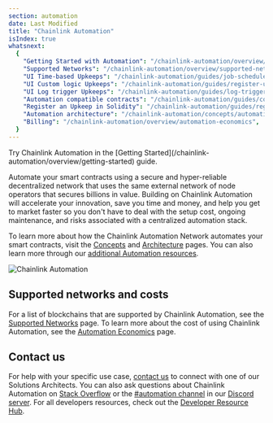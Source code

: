 ```yaml
---
section: automation
date: Last Modified
title: "Chainlink Automation"
isIndex: true
whatsnext:
  {
    "Getting Started with Automation": "/chainlink-automation/overview/getting-started",
    "Supported Networks": "/chainlink-automation/overview/supported-networks",
    "UI Time-based Upkeeps": "/chainlink-automation/guides/job-scheduler",
    "UI Custom logic Upkeeps": "/chainlink-automation/guides/register-upkeep",
    "UI Log trigger Upkeeps": "/chainlink-automation/guides/log-trigger",
    "Automation compatible contracts": "/chainlink-automation/guides/compatible-contracts",
    "Register an Upkeep in Solidity": "/chainlink-automation/guides/register-upkeep-in-contract",
    "Automation architecture": "/chainlink-automation/concepts/automation-architecture",
    "Billing": "/chainlink-automation/overview/automation-economics",
  }
---
```



<Aside type="note" title="Get Started">
  Try Chainlink Automation in the [Getting Started](/chainlink-automation/overview/getting-started) guide.
</Aside>

Automate your smart contracts using a secure and hyper-reliable decentralized network that uses the same external network of node operators that secures billions in value. Building on Chainlink Automation will accelerate your innovation, save you time and money, and help you get to market faster so you don't have to deal with the setup cost, ongoing maintenance, and risks associated with a centralized automation stack.

To learn more about how the Chainlink Automation Network automates your smart contracts, visit the [Concepts](/chainlink-automation/concepts/automation-concepts) and [Architecture](/chainlink-automation/concepts/automation-architecture) pages. You can also learn more through our [additional Automation resources](https://chain.link/automation#masterclass).

![Chainlink Automation](/images/automation/automation_intro.gif)

## Supported networks and costs

For a list of blockchains that are supported by Chainlink Automation, see the [Supported Networks](/chainlink-automation/overview/supported-networks) page. To learn more about the cost of using Chainlink Automation, see the [Automation Economics](/chainlink-automation/overview/automation-economics) page.

## Contact us

For help with your specific use case, [contact us](https://chain.link/contact?ref_id=Automation) to connect with one of our Solutions Architects. You can also ask questions about Chainlink Automation on [Stack Overflow](https://stackoverflow.com/questions/ask?tags=chainlink) or the [#automation channel](https://discord.com/channels/592041321326182401/821350860302581771) in our [Discord server](https://discord.gg/qj9qarT). For all developers resources, check out the [Developer Resource Hub](https://dev.chain.link).
